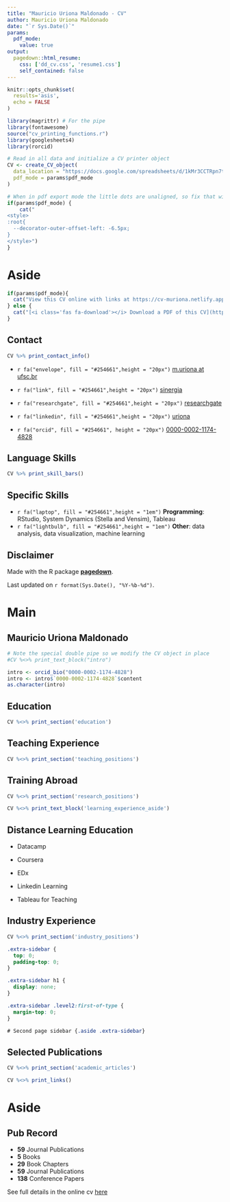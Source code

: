 ```yaml
---
title: "Mauricio Uriona Maldonado - CV"
author: Mauricio Uriona Maldonado
date: "`r Sys.Date()`"
params:
  pdf_mode:
    value: true
output:
  pagedown::html_resume:
    css: ['dd_cv.css', 'resume1.css']
    self_contained: false
---
```


```r
knitr::opts_chunk$set(
  results='asis', 
  echo = FALSE
)

library(magrittr) # For the pipe
library(fontawesome)
source("cv_printing_functions.r")
library(googlesheets4)
library(rorcid)

# Read in all data and initialize a CV printer object
CV <- create_CV_object(
  data_location = "https://docs.google.com/spreadsheets/d/1kMr3CCTRpn7tkGkcfm50V-NeJKNlaXmHznc-iWx09ts/edit#gid=917338460",  
  pdf_mode = params$pdf_mode
)

```

```r
# When in pdf export mode the little dots are unaligned, so fix that with some conditional CSS.
if(params$pdf_mode) {
    cat("
<style>
:root{
  --decorator-outer-offset-left: -6.5px;
}
</style>")
}
```

# Aside

```r
if(params$pdf_mode){
  cat("View this CV online with links at https://cv-muriona.netlify.app/")
} else {
  cat("[<i class='fas fa-download'></i> Download a PDF of this CV](https://github.com/muriona/cv/raw/master/muriona-cv.pdf)")
}
```

## Contact {#contact}

```r
CV %>% print_contact_info()
```

-   `r fa("envelope", fill = "#254661",height = "20px")` [m.uriona at ufsc.br](mailto:m.uriona@ufsc.br)

-   `r fa("link", fill = "#254661",height = "20px")` [sinergia](http://www.sinergia.ufsc.br/eng-uriona)

-   `r fa("researchgate", fill = "#254661",height = "20px")` [researchgate](https://www.researchgate.net/profile/Mauricio-Uriona-Maldonado-2)

-   `r fa("linkedin", fill = "#254661",height = "20px")` [uriona](https://www.linkedin.com/in/uriona/)

-   `r fa("orcid", fill = "#254661", height = "20px")` [0000-0002-1174-4828](https://orcid.org/0000-0002-1174-4828)

## Language Skills {#skills}

```r
CV %>% print_skill_bars()
```

## Specific Skills {#specskills}

-   `r fa("laptop", fill = "#254661",height = "1em")` **Programming**: RStudio, System Dynamics (Stella and Vensim), Tableau
-   `r fa("lightbulb", fill = "#254661",height = "1em")` **Other**: data analysis, data visualization, machine learning

## Disclaimer {#disclaimer}

Made with the R package [**pagedown**](https://github.com/rstudio/pagedown).

Last updated on `r format(Sys.Date(), "%Y-%b-%d")`.

# Main

## Mauricio Uriona Maldonado {#title}

```r
# Note the special double pipe so we modify the CV object in place
#CV %<>% print_text_block("intro") 

intro <- orcid_bio("0000-0002-1174-4828")
intro <- intro$`0000-0002-1174-4828`$content
as.character(intro)
```

## Education {data-icon="graduation-cap" data-concise="true"}

```r
CV %<>% print_section('education')
```

## Teaching Experience {data-icon="chalkboard-teacher"}

```r
CV %<>% print_section('teaching_positions')
```

## Training Abroad {data-icon="globe"}

```r
CV %<>% print_section('research_positions')
```

::: {.aside}
```r
CV %<>% print_text_block('learning_experience_aside')
```
:::

## Distance Learning Education {.aside .extra-sidebar data-icon="school"}

-   Datacamp

-   Coursera

-   EDx

-   Linkedin Learning

-   Tableau for Teaching


## Industry Experience {data-icon="suitcase"}

```r
CV %<>% print_section('industry_positions')
```

<!-- These breaks just force a new page so section doesnt get cut off -->

```css
.extra-sidebar {
  top: 0;
  padding-top: 0;
}

.extra-sidebar h1 {
  display: none;
}

.extra-sidebar .level2:first-of-type {
  margin-top: 0;
}

# Second page sidebar {.aside .extra-sidebar}
```

\newpage

## Selected Publications {data-icon="book"}


```r
CV %<>% print_section('academic_articles')
```


```r
CV %<>% print_links()
```



# Aside {.aside .extra-sidebar}

## Pub Record

-   **59** Journal Publications
-   **5** Books
-   **29** Book Chapters
-   **59** Journal Publications
-   **138** Conference Papers

See full details in the online cv [here](http://lattes.cnpq.br/6929645347412345)
